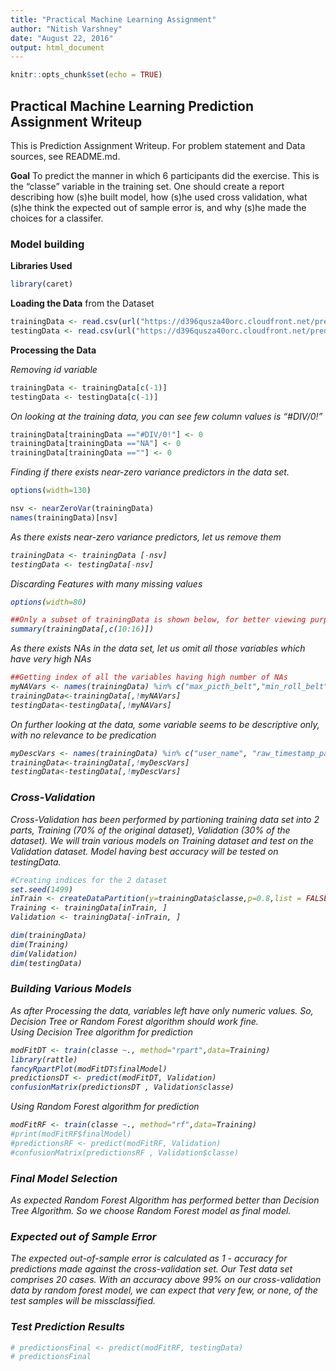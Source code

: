 ```yaml
---
title: "Practical Machine Learning Assignment"
author: "Nitish Varshney"
date: "August 22, 2016"
output: html_document
---
```


```r
knitr::opts_chunk$set(echo = TRUE)
```

## Practical Machine Learning Prediction Assignment Writeup

This is Prediction Assignment Writeup. For problem statement and Data sources, see README.md.

**Goal** To predict the manner in which 6 participants did the exercise. This is the "classe" variable in the training set. One should create a report describing how (s)he built model, how (s)he used cross validation, what (s)he think the expected out of sample error is, and why (s)he made the choices for a classifer.

### Model building

**Libraries Used**
```r
library(caret)
```

**Loading the Data** from the Dataset
```r
trainingData <- read.csv(url("https://d396qusza40orc.cloudfront.net/predmachlearn/pml-training.csv"), header = TRUE, sep = ",")
testingData <- read.csv(url("https://d396qusza40orc.cloudfront.net/predmachlearn/pml-testing.csv"), header = TRUE, sep = ",")
```

**Processing the Data**

<i>Removing id variable</i>
```r
trainingData <- trainingData[c(-1)]
testingData <- testingData[c(-1)]
```

<i>On looking at the training data, you can see few column values is "#DIV/0!"</i>
```r
trainingData[trainingData =="#DIV/0!"] <- 0
trainingData[trainingData =="NA"] <- 0
trainingData[trainingData ==""] <- 0
```

<i>Finding if there exists near-zero variance predictors in the data set.</i>

```r
options(width=130)
```

```r
nsv <- nearZeroVar(trainingData)
names(trainingData)[nsv]
```

<i>As there exists near-zero variance predictors, let us remove them
```r
trainingData <- trainingData [-nsv]
testingData <- testingData[-nsv]
```

<i>Discarding Features with many missing values</i>
```r
options(width=80)
```

```r
##Only a subset of trainingData is shown below, for better viewing purpose only.
summary(trainingData[,c(10:16)])
```

<i>As there exists NAs in the data set, let us omit all those variables which have very high NAs</i>
```r
##Getting index of all the variables having high number of NAs
myNAVars <- names(trainingData) %in% c("max_picth_belt","min_roll_belt","max_roll_belt","min_pitch_belt","amplitude_roll_belt","amplitude_pitch_belt","var_total_accel_belt","avg_roll_belt","stddev_roll_belt","var_roll_belt","avg_pitch_belt","stddev_pitch_belt","var_pitch_belt","avg_yaw_belt","stddev_yaw_belt","var_yaw_belt","var_accel_arm","max_picth_arm","max_yaw_arm","min_yaw_arm","amplitude_yaw_arm","max_roll_dumbbell","max_picth_dumbbell","min_roll_dumbbell","min_pitch_dumbbell","amplitude_roll_dumbbell","amplitude_pitch_dumbbell","var_accel_dumbbell","avg_roll_dumbbell","stddev_roll_dumbbell","var_roll_dumbbell","avg_pitch_dumbbell","stddev_pitch_dumbbell","var_pitch_dumbbell","avg_yaw_dumbbell","stddev_yaw_dumbbell","var_yaw_dumbbell","max_picth_forearm","min_pitch_forearm","amplitude_pitch_forearm","var_accel_forearm")
trainingData<-trainingData[,!myNAVars]
testingData<-testingData[,!myNAVars]
```

<i>On further looking at the data, some variable seems to be descriptive only, with no relevance to be predication</i>
```r
myDescVars <- names(trainingData) %in% c("user_name", "raw_timestamp_part_1", "raw_timestamp_part_2",    "cvtd_timestamp", "new_window", "num_window")
trainingData<-trainingData[,!myDescVars]
testingData<-testingData[,!myDescVars]
```

### Cross-Validation

Cross-Validation has been performed by partioning training data set into 2 parts,
Training (70% of the original dataset), Validation (30% of the dataset). We will train various models on Training dataset and test on the Validation dataset. Model having best accuracy will be tested on testingData.

```r
#Creating indices for the 2 dataset 
set.seed(1499)
inTrain <- createDataPartition(y=trainingData$classe,p=0.8,list = FALSE)
Training <- trainingData[inTrain, ]
Validation <- trainingData[-inTrain, ]
```

```r
dim(trainingData)
dim(Training)
dim(Validation)
dim(testingData)
```

### Building Various Models

<i>As after Processing the data, variables left have only numeric values. So, Decision Tree or Random Forest algorithm should work fine.</i><br/>
<i>Using Decision Tree algorithm for prediction</i>
```r
modFitDT <- train(classe ~., method="rpart",data=Training)
library(rattle)
fancyRpartPlot(modFitDT$finalModel)
predictionsDT <- predict(modFitDT, Validation)
confusionMatrix(predictionsDT , Validation$classe)
```

<i>Using Random Forest algorithm for prediction</i>
```r
modFitRF <- train(classe ~., method="rf",data=Training)  
#print(modFitRF$finalModel)
#predictionsRF <- predict(modFitRF, Validation)
#confusionMatrix(predictionsRF , Validation$classe)
```

### Final Model Selection
As expected Random Forest Algorithm has performed better than Decision Tree Algorithm. So we choose Random Forest model as final model.

### Expected out of Sample Error
The expected out-of-sample error is calculated as 1 - accuracy for predictions made against the cross-validation set. Our Test data set comprises 20 cases. With an accuracy above 99% on our cross-validation data by random forest model, we can expect that very few, or none, of the test samples will be missclassified.


### Test Prediction Results
```r
# predictionsFinal <- predict(modFitRF, testingData)
# predictionsFinal
```